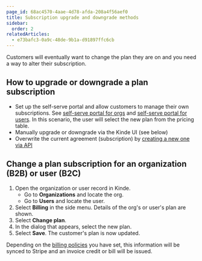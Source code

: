 ```yaml
---
page_id: 68ac4570-4aae-4d78-afda-208a4f56aef0
title: Subscription upgrade and downgrade methods
sidebar:
  order: 2
relatedArticles:
  - e73bafc3-0a9c-48de-9b1a-d91897ffc6cb
---
```


Customers will eventually want to change the plan they are on and you need a way to alter their subscription.

## How to upgrade or downgrade a plan subscription

- Set up the self-serve portal and allow customers to manage their own subscriptions. See [self-serve portal for orgs](/build/set-up-options/self-serve-portal-for-orgs/) and [self-serve portal for users](/build/set-up-options/self-serve-portal-for-users/). In this scenario, the user will select the new plan from the pricing table.
- Manually upgrade or downgrade via the Kinde UI (see below)
- Overwrite the current agreement (subscription) by [creating a new one via API](/kinde-apis/management/#tag/billing-agreements/post/api/v1/billing/agreements/)

## Change a plan subscription for an organization (B2B) or user (B2C)

1. Open the organization or user record in Kinde.
   - Go to **Organizations** and locate the org.
   - Go to **Users** and locate the user. 
2. Select **Billing** in the side menu. Details of the org's or user's plan are shown.
3. Select **Change plan**.
4. In the dialog that appears, select the new plan.
5. Select **Save**. The customer's plan is now updated.

Depending on the [billing policies](/billing/manage-plans/upgrade-downgrade-plans/) you have set, this information will be synced to Stripe and an invoice credit or bill will be issued.
